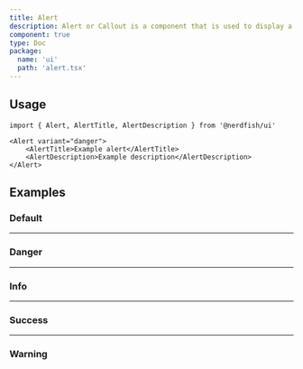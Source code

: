 ```yaml
---
title: Alert
description: Alert or Callout is a component that is used to display a message to the user.
component: true
type: Doc
package:
  name: 'ui'
  path: 'alert.tsx'
---
```


<ComponentExample src="/src/examples/alert/demo.tsx">
	<AlertDemo />
</ComponentExample>

## Usage

```tsx
import { Alert, AlertTitle, AlertDescription } from '@nerdfish/ui'
```

```tsx
<Alert variant="danger">
	<AlertTitle>Example alert</AlertTitle>
	<AlertDescription>Example description</AlertDescription>
</Alert>
```

## Examples

### Default

<ComponentExample src="/src/examples/alert/demo.tsx">
	<AlertDemo />
</ComponentExample>

---

### Danger

<ComponentExample src="/src/examples/alert/danger.tsx">
	<AlertDanger />
</ComponentExample>

---

### Info

<ComponentExample src="/src/examples/alert/info.tsx">
	<AlertInfo />
</ComponentExample>

---

### Success

<ComponentExample src="/src/examples/alert/success.tsx">
	<AlertSuccess />
</ComponentExample>

---

### Warning

<ComponentExample src="/src/examples/alert/warning.tsx">
	<AlertWarning />
</ComponentExample>
